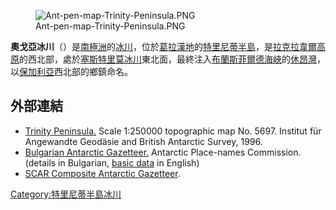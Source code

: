 [[Image:Ant-pen-map-Trinity-Peninsula.PNG|thumb]]

'''奧戈亞冰川'''（{{lang-en|Ogoya Glacier}}）是[[南極洲|南極洲]]的[[冰川|冰川]]，位於[[葛拉漢地|葛拉漢地]]的[[特里尼蒂半島|特里尼蒂半島]]，是[[拉克拉韋爾高原|拉克拉韋爾高原]]的西北部，處於[[塞斯特里莫冰川|塞斯特里莫冰川]]東北面，最終注入[[布蘭斯菲爾德海峽|布蘭斯菲爾德海峽]]的[[休昂灣|休昂灣]]，以[[保加利亞|保加利亞]]西北部的鄉鎮命名。

{{coord|63|27|00|S|58|01|00|W|display=title}}

==外部連結==
* [https://web.archive.org/web/20131002100340/http://www.bkg.bund.de/nn_193194/DE/Bundesamt/Downloads/Kostenlose-Karten/Antarktis-Karten/Satellitenbildkarten/Scale250/Daten/Trinity-Peninsula%2CtemplateId%3Draw%2Cproperty%3DpublicationFile.pdf/Trinity-Peninsula.pdf Trinity Peninsula.] Scale 1:250000 topographic map No. 5697. Institut für Angewandte Geodäsie and British Antarctic Survey, 1996.
* [http://apcbg.org/gazet-bg.doc Bulgarian Antarctic Gazetteer.]{{Wayback|url=http://apcbg.org/gazet-bg.doc |date=20160206203828 }} Antarctic Place-names Commission. (details in Bulgarian, [http://apcbg.org/gazet.htm basic data]{{Wayback|url=http://apcbg.org/gazet.htm |date=20160304071225 }} in English)
* [http://data.aad.gov.au/aadc/gaz/scar/ SCAR Composite Antarctic Gazetteer]{{WebCite|url=https://www.webcitation.org/5ug2CfC7m?url=http://data.aad.gov.au/aadc/gaz/scar/ |date=20101202140255 |dateformat=iso }}.

{{DEFAULTSORT:Ogoya Glacier}}
[[Category:特里尼蒂半島冰川|Category:特里尼蒂半島冰川]]


{{TrinityPeninsula-geo-stub}}